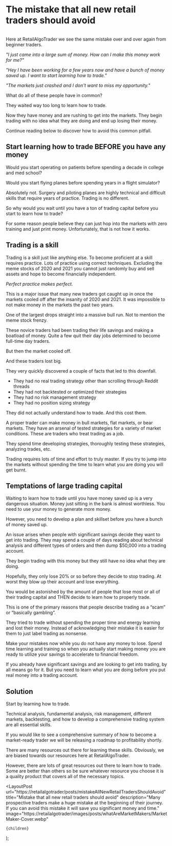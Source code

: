 
<h1 className="text-center mt-3 mt-md-5 fw-bold text-dark">
  The mistake that all new retail traders should avoid
</h1>
<figure className="text-center mt-4 mt-md-5">
  <Image
    src="/images/posts/whatAreMarketMakers/MarketMaker-Cover.webp"
    className="rounded"
    height={1288}
    width={2326}
    alt=""
    priority
  />
</figure>

<CallToAction />

Here at RetailAlgoTrader we see the same mistake over and over again from beginner traders.

_"I just came into a large sum of money. How can I make this money work for me?"_

_"Hey I have been working for a few years now and have a bunch of money saved up. I want to start learning how to trade."_

_"The markets just crashed and I don't want to miss my opportunity."_

What do all of these people have in common?

They waited way too long to learn how to trade.

Now they have money and are rushing to get into the markets. They begin trading with no idea what they are doing and end up
losing their money.

Continue reading below to discover how to avoid this common pitfall.

## **Start learning how to trade BEFORE you have any money**

Would you start operating on patients before spending a decade in college and med school?

Would you start flying planes before spending years in a flight simulator?

Absolutely not. Surgery and piloting planes are highly technical and difficult skills that require years of practice.
Trading is no different.

So why would you wait until you have a ton of trading capital before you start to learn how to trade?

For some reason people believe they can just hop into the markets with zero training and just print money. Unfortunately,
that is not how it works.

## **Trading is a skill**

Trading is a skill just like anything else. To become proficient at a skill requires practice. Lots of practice using
correct techniques. Excluding the meme stocks of 2020 and 2021 you cannot just randomly buy and sell assets and hope to
become financially independent.

_Perfect practice makes perfect._

This is a major issue that many new traders got caught up in once the markets cooled off after the insanity of 2020 and 2021.
It was impossible to not make money in the markets the past two years.

One of the largest drops straight into a massive bull run. Not to mention the meme stock frenzy.

These novice traders had been trading their life savings and making a boatload of money. Quite a few quit their day jobs
determined to become full-time day traders.

But then the market cooled off.

And these traders lost big.

They very quickly discovered a couple of facts that led to this downfall.

- They had no real trading strategy other than scrolling through Reddit threads
- They had not backtested or optimized their strategies
- They had no risk management strategy
- They had no position sizing strategy

They did not actually understand how to trade. And this cost them.

A proper trader can make money in bull markets, flat markets, or bear markets. They have an arsenal of tested strategies for a
variety of market conditions. These are traders who treat trading as a job.

They spend time developing strategies, thoroughly testing these strategies, analyzing trades, etc.

Trading requires lots of time and effort to truly master. If you try to jump into the markets without spending the time to
learn what you are doing you will get burnt.

## **Temptations of large trading capital**

Waiting to learn how to trade until you have money saved up is a very dangerous situation. Money just sitting in the bank is
almost worthless. You need to use your money to generate more money.

However, you need to develop a plan and skillset before you have a bunch of money saved up.

An issue arises when people with significant savings decide they want to get into trading. They may spend a couple of days
reading about technical analysis and different types of orders and then dump $50,000 into a trading account.

They begin trading with this money but they still have no idea what they are doing.

Hopefully, they only lose 20% or so before they decide to stop trading. At worst they blow up their account and lose everything.

You would be astonished by the amount of people that lose most or all of their trading capital and THEN decide to learn how to
properly trade.

This is one of the primary reasons that people describe trading as a “scam” or “basically gambling”.

They tried to trade without spending the proper time and energy learning and lost their money. Instead of acknowledging their
mistake it is easier for them to just label trading as nonsense.

Make your mistakes now while you do not have any money to lose. Spend time learning and training so when you actually start
making money you are ready to utilize your savings to accelerate to financial freedom.

If you already have significant savings and are looking to get into trading, by all means go for it. But you need to learn what
you are doing before you put real money into a trading account.

## **Solution**

Start by learning how to trade.

Technical analysis, fundamental analysis, risk management, different markets, backtesting, and how to develop a comprehensive
trading system are all essential skills.

If you would like to see a comprehensive summary of how to become a market-ready trader we will be releasing a roadmap to
profitability shortly.

<CallToAction />

There are many resources out there for learning these skills. Obviously, we are biased towards our resources here at
RetailAlgoTrader.

However, there are lots of great resources out there to learn how to trade. Some are better than others so be sure whatever
resource you choose it is a quality product that covers all of the necessary topics.

  <LayoutPost
    url="https://retailalgotrader/posts/mistakeAllNewRetailTradersShouldAvoid"
    title="Mistake that all new retail traders should avoid"
    description="Many prospective traders make a huge mistake at the beginning of their journey. If you can avoid this 
      mistake it will save you significant money and time."
    image="https://retailalgotrader/images/posts/whatAreMarketMakers/MarketMaker-Cover.webp"
  >
    {children}
  </LayoutPost>
);

